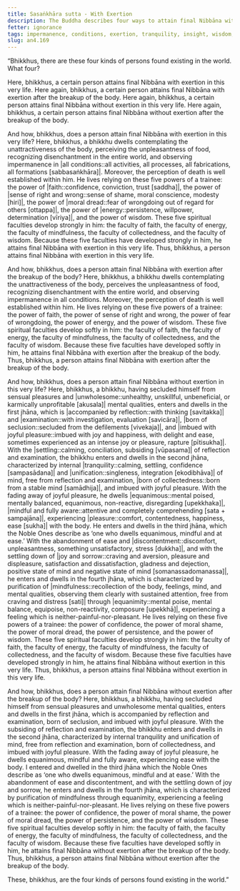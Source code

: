 ```yaml
---
title: Sasaṅkhāra sutta - With Exertion
description: The Buddha describes four ways to attain final Nibbāna with or without exertion.
fetter: ignorance
tags: impermanence, conditions, exertion, tranquility, insight, wisdom, jhāna, an, an4
slug: an4.169
---
```


“Bhikkhus, there are these four kinds of persons found existing in the world. What four?

Here, bhikkhus, a certain person attains final Nibbāna with exertion in this very life.
Here again, bhikkhus, a certain person attains final Nibbāna with exertion after the breakup of the body.
Here again, bhikkhus, a certain person attains final Nibbāna without exertion in this very life.
Here again, bhikkhus, a certain person attains final Nibbāna without exertion after the breakup of the body.

And how, bhikkhus, does a person attain final Nibbāna with exertion in this very life? Here, bhikkhus, a bhikkhu dwells contemplating the unattractiveness of the body, perceiving the unpleasantness of food, recognizing disenchantment in the entire world, and observing impermanence in |all conditions::all activities, all processes, all fabrications, all formations [sabbasaṅkhāra]|. Moreover, the perception of death is well established within him. He lives relying on these five powers of a trainee: the power of |faith::confidence, conviction, trust [saddha]|, the power of |sense of right and wrong::sense of shame, moral conscience, modesty [hiri]|, the power of |moral dread::fear of wrongdoing out of regard for others [ottappa]|, the power of |energy::persistence, willpower, determination [vīriya]|, and the power of wisdom. These five spiritual faculties develop strongly in him: the faculty of faith, the faculty of energy, the faculty of mindfulness, the faculty of collectedness, and the faculty of wisdom. Because these five faculties have developed strongly in him, he attains final Nibbāna with exertion in this very life. Thus, bhikkhus, a person attains final Nibbāna with exertion in this very life.

And how, bhikkhus, does a person attain final Nibbāna with exertion after the breakup of the body? Here, bhikkhus, a bhikkhu dwells contemplating the unattractiveness of the body, perceives the unpleasantness of food, recognizing disenchantment with the entire world, and observing impermanence in all conditions. Moreover, the perception of death is well established within him. He lives relying on these five powers of a trainee: the power of faith, the power of sense of right and wrong, the power of fear of wrongdoing, the power of energy, and the power of wisdom. These five spiritual faculties develop softly in him: the faculty of faith, the faculty of energy, the faculty of mindfulness, the faculty of collectedness, and the faculty of wisdom. Because these five faculties have developed softly in him, he attains final Nibbāna with exertion after the breakup of the body. Thus, bhikkhus, a person attains final Nibbāna with exertion after the breakup of the body.

And how, bhikkhus, does a person attain final Nibbāna without exertion in this very life? Here, bhikkhus, a bhikkhu, having secluded himself from sensual pleasures and |unwholesome::unhealthy, unskillful, unbeneficial, or karmically unprofitable [akusala]| mental qualities, enters and dwells in the first jhāna, which is |accompanied by reflection::with thinking [savitakka]| and |examination::with investigation, evaluation [savicāra]|, |born of seclusion::secluded from the defilements [vivekaja]|, and |imbued with joyful pleasure::imbued with joy and happiness, with delight and ease, sometimes experienced as an intense joy or pleasure, rapture [pītisukha]|. With the |settling::calming, conciliation, subsiding [vūpasama]| of reflection and examination, the bhikkhu enters and dwells in the second jhāna, characterized by internal |tranquility::calming, settling, confidence [sampasādana]| and |unification::singleness, integration [ekodibhāva]| of mind, free from reflection and examination, |born of collectedness::born from a stable mind [samādhija]|, and imbued with joyful pleasure. With the fading away of joyful pleasure, he dwells |equanimous::mental poised, mentally balanced, equanimous, non-reactive, disregarding [upekkhaka]|, |mindful and fully aware::attentive and completely comprehending [sata + sampajāna]|, experiencing |pleasure::comfort, contentedness, happiness, ease [sukha]| with the body. He enters and dwells in the third jhāna, which the Noble Ones describe as ‘one who dwells equanimous, mindful and at ease.’ With the abandonment of ease and |discontentment::discomfort, unpleasantness, something unsatisfactory, stress [dukkha]|, and with the settling down of |joy and sorrow::craving and aversion, pleasure and displeasure, satisfaction and dissatisfaction, gladness and dejection, positive state of mind and negative state of mind [somanassadomanassa]|, he enters and dwells in the fourth jhāna, which is characterized by purification of |mindfulness::recollection of the body, feelings, mind, and mental qualities, observing them clearly with sustained attention, free from craving and distress [sati]| through |equanimity::mental poise, mental balance, equipoise, non-reactivity, composure [upekkhā]|, experiencing a feeling which is neither-painful-nor-pleasant. He lives relying on these five powers of a trainee: the power of confidence, the power of moral shame, the power of moral dread, the power of persistence, and the power of wisdom. These five spiritual faculties develop strongly in him: the faculty of faith, the faculty of energy, the faculty of mindfulness, the faculty of collectedness, and the faculty of wisdom. Because these five faculties have developed strongly in him, he attains final Nibbāna without exertion in this very life. Thus, bhikkhus, a person attains final Nibbāna without exertion in this very life.

And how, bhikkhus, does a person attain final Nibbāna without exertion after the breakup of the body? Here, bhikkhus, a bhikkhu, having secluded himself from sensual pleasures and unwholesome mental qualities, enters and dwells in the first jhāna, which is accompanied by reflection and examination, born of seclusion, and imbued with joyful pleasure. With the subsiding of reflection and examination, the bhikkhu enters and dwells in the second jhāna, characterized by internal tranquility and unification of mind, free from reflection and examination, born of collectedness, and imbued with joyful pleasure. With the fading away of joyful pleasure, he dwells equanimous, mindful and fully aware, experiencing ease with the body. I entered and dwelled in the third jhāna which the Noble Ones describe as ‘one who dwells equanimous, mindful and at ease.’ With the abandonment of ease and discontentment, and with the settling down of joy and sorrow, he enters and dwells in the fourth jhāna, which is characterized by purification of mindfulness through equanimity, experiencing a feeling which is neither-painful-nor-pleasant. He lives relying on these five powers of a trainee: the power of confidence, the power of moral shame, the power of moral dread, the power of persistence, and the power of wisdom. These five spiritual faculties develop softly in him: the faculty of faith, the faculty of energy, the faculty of mindfulness, the faculty of collectedness, and the faculty of wisdom. Because these five faculties have developed softly in him, he attains final Nibbāna without exertion after the breakup of the body. Thus, bhikkhus, a person attains final Nibbāna without exertion after the breakup of the body.

These, bhikkhus, are the four kinds of persons found existing in the world.”